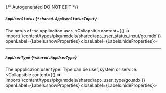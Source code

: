 {/* Autogenerated DO NOT EDIT  */}

##### `AppUserStatus` *{`*shared.AppUserStatusInput`}*
The satus of the applicaiton user.
<Collapsible content={() => import('/content/types/pkg/models/shared/app_user_status_input/go.mdx')} openLabel={Labels.showProperties} closeLabel={Labels.hideProperties}>
</Collapsible>

---
##### `AppUserType` *{`*shared.AppUserType`}*
The appplication user type. Type can be user, system or service.
<Collapsible content={() => import('/content/types/pkg/models/shared/app_user_type/go.mdx')} openLabel={Labels.showProperties} closeLabel={Labels.hideProperties}>
</Collapsible>


